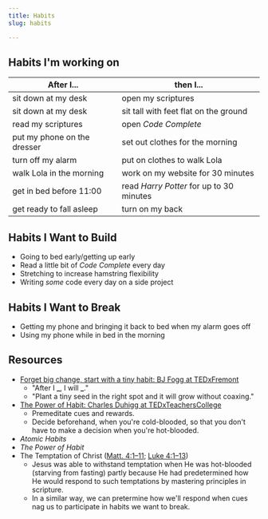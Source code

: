 ```yaml
---
title: Habits
slug: habits

---
```

## Habits I'm working on

|After I...|then I...|
|---|---|
|sit down at my desk|open my scriptures|
|sit down at my desk|sit tall with feet flat on the ground|
|read my scriptures|open _Code Complete_|
|put my phone on the dresser|set out clothes for the morning|
|turn off my alarm|put on clothes to walk Lola|
|walk Lola in the morning|work on my website for 30 minutes|
|get in bed before 11:00|read _Harry Potter_ for up to 30 minutes|
|get ready to fall asleep|turn on my back|

## Habits I Want to Build

* Going to bed early/getting up early
* Read a little bit of _Code Complete_ every day
* Stretching to increase hamstring flexibility
* Writing _some_ code every day on a side project

## Habits I Want to Break

* Getting my phone and bringing it back to bed when my alarm goes off
* Using my phone while in bed in the morning

## Resources

* [Forget big change, start with a tiny habit: BJ Fogg at TEDxFremont](https://youtu.be/AdKUJxjn-R8)
  * "After I **_**, I will **_**."
  * "Plant a tiny seed in the right spot and it will grow without coaxing."
* [The Power of Habit: Charles Duhigg at TEDxTeachersCollege](https://youtu.be/OMbsGBlpP30)
  * Premeditate cues and rewards.
  * Decide beforehand, when you're cold-blooded, so that you don't have to make a decision when you're hot-blooded.
* _Atomic Habits_
* _The Power of Habit_
* The Temptation of Christ ([Matt. 4:1–11](https://www.churchofjesuschrist.org/study/scriptures/nt/matt/4?lang=eng); [Luke 4:1–13](https://www.churchofjesuschrist.org/study/scriptures/nt/luke/4?lang=eng))
  * Jesus was able to withstand temptation when He was hot-blooded (starving from fasting) partly because He had predetermined how He would respond to such temptations by mastering principles in scripture.
  * In a similar way, we can pretermine how we'll respond when cues nag us to participate in habits we want to break.